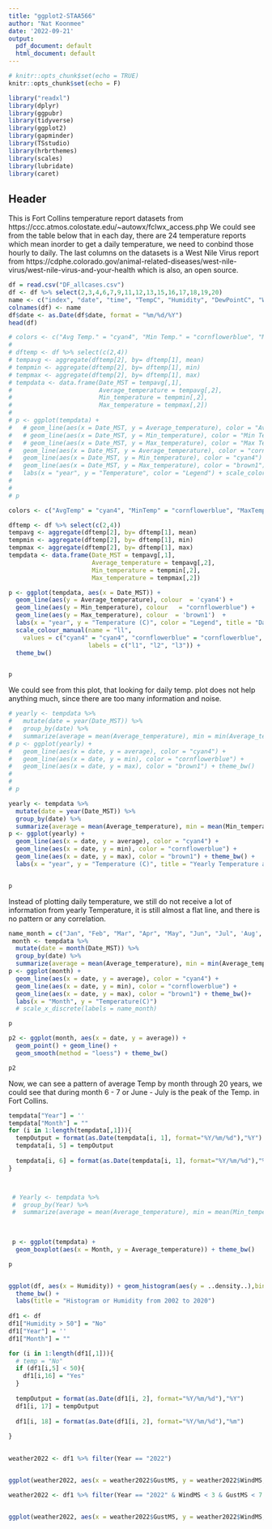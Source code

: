 ---
title: "ggplot2-STAA566"
author: "Nat Koonmee"
date: '2022-09-21'
output:
  pdf_document: default
  html_document: default
---

```{r setup, include=FALSE}
# knitr::opts_chunk$set(echo = TRUE)
knitr::opts_chunk$set(echo = F)

library("readxl")
library(dplyr)
library(ggpubr)
library(tidyverse)
library(ggplot2)
library(gapminder)
library(TSstudio)
library(hrbrthemes)
library(scales)
library(lubridate)
library(caret)
```


## Header

This is Fort Collins temperature report datasets from https://ccc.atmos.colostate.edu/~autowx/fclwx_access.php \newline
We could see from the table below that in each day, there are 24 temperature reports which mean inorder to get a daily temperature, we need to conbind those hourly to daily.\newline
The last columns on the datasets is a West Nile Virus report from https://cdphe.colorado.gov/animal-related-diseases/west-nile-virus/west-nile-virus-and-your-health which is also, an open source.

```{r}
df = read.csv("DF_allcases.csv")
df <- df %>% select(2,3,4,6,7,9,11,12,13,15,16,17,18,19,20)
name <- c("index", "date", "time", "TempC", "Humidity", "DewPointC", "WindMS", "WindDir", "GustMS", "GustDir", "Pressure", "Solar", "PrecIN", "PrecMM", "WNVCasesReport")
colnames(df) <- name
df$date <- as.Date(df$date, format = "%m/%d/%Y")
head(df)

```

```{r}
# colors <- c("Avg Temp." = "cyan4", "Min Temp." = "cornflowerblue", "Max Temp." = "brown1")
# 
# dftemp <- df %>% select(c(2,4))
# tempavg <- aggregate(dftemp[2], by= dftemp[1], mean)
# tempmin <- aggregate(dftemp[2], by= dftemp[1], min)
# tempmax <- aggregate(dftemp[2], by= dftemp[1], max)
# tempdata <- data.frame(Date_MST = tempavg[,1], 
#                        Average_temperature = tempavg[,2],
#                        Min_temperature = tempmin[,2],
#                        Max_temperature = tempmax[,2])
# 
# p <- ggplot(tempdata) + 
#   # geom_line(aes(x = Date_MST, y = Average_temperature), color = "Avg Temp.") + 
#   # geom_line(aes(x = Date_MST, y = Min_temperature), color = "Min Temp.") +
#   # geom_line(aes(x = Date_MST, y = Max_temperature), color = "Max Temp.") + theme_bw() + 
#   geom_line(aes(x = Date_MST, y = Average_temperature), color = "cornflowerblue") + 
#   geom_line(aes(x = Date_MST, y = Min_temperature), color = "cyan4") +
#   geom_line(aes(x = Date_MST, y = Max_temperature), color = "brown1") + 
#   labs(x = "year", y = "Temperature", color = "Legend") + scale_color_manual(values = colors) 
# 
# 
# p
```


```{r}
colors <- c("AvgTemp" = "cyan4", "MinTemp" = "cornflowerblue", "MaxTemp" = "brown1")

dftemp <- df %>% select(c(2,4))
tempavg <- aggregate(dftemp[2], by= dftemp[1], mean)
tempmin <- aggregate(dftemp[2], by= dftemp[1], min)
tempmax <- aggregate(dftemp[2], by= dftemp[1], max)
tempdata <- data.frame(Date_MST = tempavg[,1], 
                       Average_temperature = tempavg[,2],
                       Min_temperature = tempmin[,2],
                       Max_temperature = tempmax[,2])

p <- ggplot(tempdata, aes(x = Date_MST)) + 
  geom_line(aes(y = Average_temperature), colour  = 'cyan4') +
  geom_line(aes(y = Min_temperature), colour   = "cornflowerblue") +
  geom_line(aes(y = Max_temperature), colour  = 'brown1')  +
  labs(x = "year", y = "Temperature (C)", color = "Legend", title = "Daily Temperature at Fort Collins from 2002 to 2022") +
  scale_colour_manual(name = "ll",
    values = c("cyan4" = "cyan4", "cornflowerblue" = "cornflowerblue", "brown1" = "brown1"),
                      labels = c("l1", "l2", "l3")) +
  theme_bw() 


p


```

We could see from this plot, that looking for daily temp. plot does not help anything much, since there are too many information and noise.


```{r}
# yearly <- tempdata %>%
#   mutate(date = year(Date_MST)) %>%
#   group_by(date) %>%
#   summarize(average = mean(Average_temperature), min = min(Average_temperature), max = max(Average_temperature))
# p <- ggplot(yearly) + 
#   geom_line(aes(x = date, y = average), color = "cyan4") + 
#   geom_line(aes(x = date, y = min), color = "cornflowerblue") +
#   geom_line(aes(x = date, y = max), color = "brown1") + theme_bw()
# 
# 
# p

```


```{r}
yearly <- tempdata %>%
  mutate(date = year(Date_MST)) %>%
  group_by(date) %>%
  summarize(average = mean(Average_temperature), min = mean(Min_temperature), max = mean(Max_temperature))
p <- ggplot(yearly) + 
  geom_line(aes(x = date, y = average), color = "cyan4") + 
  geom_line(aes(x = date, y = min), color = "cornflowerblue") +
  geom_line(aes(x = date, y = max), color = "brown1") + theme_bw() +
  labs(x = "year", y = "Temperature (C)", title = "Yearly Temperature at Fort Collins from 2002 to 2022")


p
```

Instead of plotting daily temperature, we still do not receive a lot of information from yearly Temperature, it is still almost a flat line, and there is no pattern or any correlation.


```{r}
name_month = c("Jan", "Feb", "Mar", "Apr", "May", "Jun", "Jul", 'Aug', 'Seb', "Oct", "Nov", "Dec")
 month <- tempdata %>%
  mutate(date = month(Date_MST)) %>%
  group_by(date) %>%
  summarize(average = mean(Average_temperature), min = min(Average_temperature), max = max(Average_temperature))
p <- ggplot(month) + 
  geom_line(aes(x = date, y = average), color = "cyan4") + 
  geom_line(aes(x = date, y = min), color = "cornflowerblue") +
  geom_line(aes(x = date, y = max), color = "brown1") + theme_bw()+ 
  labs(x = "Month", y = "Temperature(C)")
  # scale_x_discrete(labels = name_month)

p

p2 <- ggplot(month, aes(x = date, y = average)) + 
  geom_point() + geom_line() +
  geom_smooth(method = "loess") + theme_bw()

p2


```

Now, we can see a pattern of average Temp by month through 20 years, we could see that during month 6 - 7 or June - July is the peak of the Temp. in Fort Collins.

```{r}


tempdata["Year"] = ''
tempdata["Month"] = ""
for (i in 1:length(tempdata[,1])){
  tempOutput = format(as.Date(tempdata[i, 1], format="%Y/%m/%d"),"%Y")
  tempdata[i, 5] = tempOutput
  
  tempdata[i, 6] = format(as.Date(tempdata[i, 1], format="%Y/%m/%d"),"%m")
}



 # Yearly <- tempdata %>%
 #  group_by(Year) %>%
 #  summarize(average = mean(Average_temperature), min = mean(Min_temperature), max = mean(Max_temperature))
 

 
 p <- ggplot(tempdata) + 
  geom_boxplot(aes(x = Month, y = Average_temperature)) + theme_bw()

p


```

```{r}

```


```{r}
ggplot(df, aes(x = Humidity)) + geom_histogram(aes(y = ..density..),binwidth = 3, color ="black", fill = "white") + geom_density(alpha=.2, fill="#FF6666") +
  theme_bw() +
  labs(title = "Histogram or Humidity from 2002 to 2020")
  
df1 <- df
df1["Humidity > 50"] = "No"
df1["Year"] = ''
df1["Month"] = ""

for (i in 1:length(df1[,1])){
  # temp = "No"
  if (df1[i,5] < 50){
    df1[i,16] = "Yes"
  }
  
  tempOutput = format(as.Date(df1[i, 2], format="%Y/%m/%d"),"%Y")
  df1[i, 17] = tempOutput
  
  df1[i, 18] = format(as.Date(df1[i, 2], format="%Y/%m/%d"),"%m")
  
}  
  

```







```{r}
weather2022 <- df1 %>% filter(Year == "2022")


ggplot(weather2022, aes(x = weather2022$GustMS, y = weather2022$WindMS, color = weather2022$`Humidity > 50`, fill = weather2022$`Humidity > 50`)) + geom_point(alpha = .3) + labs(x = "Guest Speed Meter per second", y = "Wind Speed Meter per second", colour = "is Humidty greater than 50")

```

```{r}
weather2022 <- df1 %>% filter(Year == "2022" & WindMS < 3 & GustMS < 7.5)


ggplot(weather2022, aes(x = weather2022$GustMS, y = weather2022$WindMS, color = weather2022$`Humidity > 50`, fill = weather2022$`Humidity > 50`)) + geom_point(alpha = .3) + labs(x = "Guest Speed Meter per second", y = "Wind Speed Meter per second", colour = "is Humidty greater than 50")
```





















































